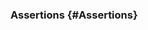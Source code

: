 ### Assertions [<Icon name="question-circle" title="Learn about assertions"/>](/app/core-concepts/introduction-to-cypress#Assertions) {#Assertions}
